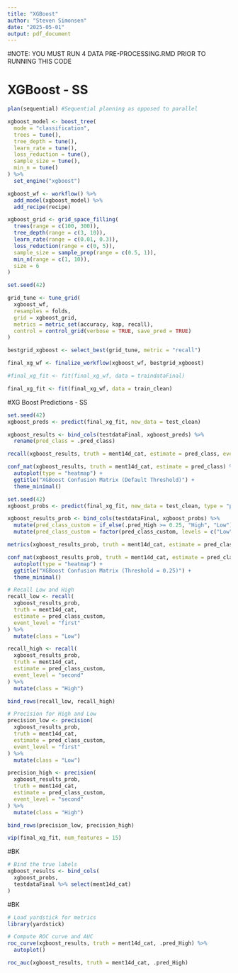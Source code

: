 ```yaml
---
title: "XGBoost"
author: "Steven Simonsen"
date: "2025-05-01"
output: pdf_document
---
```

#NOTE: YOU MUST RUN 4 DATA PRE-PROCESSING.RMD PRIOR TO RUNNING THIS CODE

# XGBoost - SS
```r
plan(sequential) #Sequential planning as opposed to parallel

xgboost_model <- boost_tree(
  mode = "classification",
  trees = tune(),
  tree_depth = tune(),
  learn_rate = tune(),
  loss_reduction = tune(),
  sample_size = tune(),
  min_n = tune()
) %>%
  set_engine("xgboost")

xgboost_wf <- workflow() %>%
  add_model(xgboost_model) %>%
  add_recipe(recipe)

xgboost_grid <- grid_space_filling(
  trees(range = c(100, 300)),
  tree_depth(range = c(3, 10)),
  learn_rate(range = c(0.01, 0.3)),
  loss_reduction(range = c(0, 5)),
  sample_size = sample_prop(range = c(0.5, 1)),
  min_n(range = c(1, 10)),
  size = 6
)

set.seed(42)

grid_tune <- tune_grid(
  xgboost_wf,
  resamples = folds,
  grid = xgboost_grid,
  metrics = metric_set(accuracy, kap, recall),
  control = control_grid(verbose = TRUE, save_pred = TRUE)
)

bestgrid_xgboost <- select_best(grid_tune, metric = "recall")

final_xg_wf <- finalize_workflow(xgboost_wf, bestgrid_xgboost)

#final_xg_fit <- fit(final_xg_wf, data = traindataFinal)
```
```r
final_xg_fit <- fit(final_xg_wf, data = train_clean)
```


#XG Boost Predictions - SS
```r
set.seed(42)
xgboost_preds <- predict(final_xg_fit, new_data = test_clean)

xgboost_results <- bind_cols(testdataFinal, xgboost_preds) %>%
  rename(pred_class = .pred_class)

recall(xgboost_results, truth = ment14d_cat, estimate = pred_class, event_level = "second")

conf_mat(xgboost_results, truth = ment14d_cat, estimate = pred_class) %>%
  autoplot(type = "heatmap") +
  ggtitle("XGBoost Confusion Matrix (Default Threshold)") +
  theme_minimal()
```

```r
set.seed(42)
xgboost_probs <- predict(final_xg_fit, new_data = test_clean, type = "prob") # Predict probabilities; apply 0.25 threshold

xgboost_results_prob <- bind_cols(testdataFinal, xgboost_probs) %>%
  mutate(pred_class_custom = if_else(.pred_High >= 0.25, "High", "Low")) %>%
  mutate(pred_class_custom = factor(pred_class_custom, levels = c("Low", "High")))
```

```r
metrics(xgboost_results_prob, truth = ment14d_cat, estimate = pred_class_custom) # Metrics using 0.25 threshold

conf_mat(xgboost_results_prob, truth = ment14d_cat, estimate = pred_class_custom) %>% # Confusion matrix using 0.25 threshold
  autoplot(type = "heatmap") +
  ggtitle("XGBoost Confusion Matrix (Threshold = 0.25)") +
  theme_minimal()
```

```r
# Recall Low and High
recall_low <- recall(
  xgboost_results_prob,
  truth = ment14d_cat,
  estimate = pred_class_custom,
  event_level = "first"
) %>%
  mutate(class = "Low")

recall_high <- recall(
  xgboost_results_prob,
  truth = ment14d_cat,
  estimate = pred_class_custom,
  event_level = "second"
) %>%
  mutate(class = "High")

bind_rows(recall_low, recall_high)
```

```r
# Precision for High and Low
precision_low <- precision(
  xgboost_results_prob,
  truth = ment14d_cat,
  estimate = pred_class_custom,
  event_level = "first"
) %>%
  mutate(class = "Low")

precision_high <- precision(
  xgboost_results_prob,
  truth = ment14d_cat,
  estimate = pred_class_custom,
  event_level = "second"
) %>%
  mutate(class = "High")

bind_rows(precision_low, precision_high)
```

```r
vip(final_xg_fit, num_features = 15)
```

#BK
```r
# Bind the true labels
xgboost_results <- bind_cols(
  xgboost_probs,
  testdataFinal %>% select(ment14d_cat)
)
```

#BK
```r
# Load yardstick for metrics
library(yardstick)

# Compute ROC curve and AUC
roc_curve(xgboost_results, truth = ment14d_cat, .pred_High) %>%
  autoplot()

roc_auc(xgboost_results, truth = ment14d_cat, .pred_High)
```
